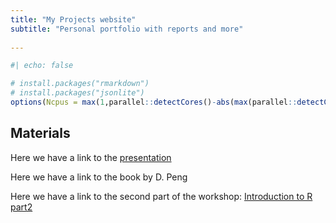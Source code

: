 ```yaml
---
title: "My Projects website"
subtitle: "Personal portfolio with reports and more"
 
---
```


```r
#| echo: false

# install.packages("rmarkdown")
# install.packages("jsonlite")
options(Ncpus = max(1,parallel::detectCores()-abs(max(parallel::detectCores()/10,2))))

```

## Materials

Here we have a link to the [presentation]("data/Intro_to_R.pptx")

Here we have a link to the book by D. Peng

Here we have a link to the second part of the workshop:
[Introduction to R part2]("Trainings/R_intro.qmd")